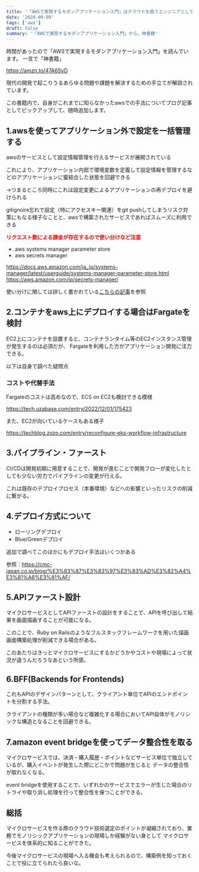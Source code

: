 ```yaml
---
title: '「AWSで実現するモダンアプリケーション入門」はクラウドを扱うエンジニアとして最高の本'
date: '2024-09-09'
tags: ['aws']
draft: false
summary: '「AWSで実現するモダンアプリケーション入門」から。神書籍'
---
```


時間があったので「AWSで実現するモダンアプリケーション入門」を読んでいます。
一言で「神書籍」

https://amzn.to/47A6SvD

現代の開発で起こりうるあらゆる問題や課題を解決するための手立てが解説されています。

この書籍内で、自身がこれまでに知らなかったawsでの手法についてブログ記事としてピックアップして、随時追加します。

## 1.awsを使ってアプリケーション外で設定を一括管理する
awsのサービスとして設定情報管理を行えるサービスが展開されている

これにより、アプリケーション内部で環境変数を定義して設定情報を管理するなどのアプリケーションに蜜結合した状態を回避できる

→つまるところ同時にこれは設定変更によるアプリケーションの再デプロイを避けられる

gitignoire忘れで設定（特にアクセスキー関連）をgit pushしてしまうリスク対策にもなる様子なことと、awsで構築されたサービスであればスムーズに利用できる

**<span style="color: red; ">リクエスト数による課金が存在するので使い分けなど注意</span>**

- aws systems manager parameter store
- aws secrets manager

https://docs.aws.amazon.com/ja_jp/systems-manager/latest/userguide/systems-manager-parameter-store.html
https://aws.amazon.com/jp/secrets-manager/

使い分けに関しては詳しく書かれている[こちらの記事](https://qiita.com/tomoya_oka/items/a3dd44879eea0d1e3ef5)を参照

## 2.コンテナをaws上にデプロイする場合はFargateを検討

EC2上にコンテナを設置すると、コンテナランタイム等のEC2インスタンス管理が発生するのは必須だが、
Fargateを利用した方がアプリケーション開発に注力できる。

以下は自身で調べた疑問点

### コストや代替手法
Fargateのコストは高めなので、ECS on EC2も検討できる模様

https://tech.uzabase.com/entry/2022/12/01/175423

また、EC2が向いているケースもある様子

https://techblog.zozo.com/entry/reconfigure-eks-workflow-infrastructure

## 3.パイプライン・ファースト

CI/CDは開発初期に用意することで、開発が進むことで開発フローが変化したとしても少ない労力でパイプラインの変更が行える。

これは既存のデプロイプロセス（本番環境）などへの影響といったリスクの削減に繋がる。

## 4.デプロイ方式について

- ローリングデプロイ
- Blue/Greenデプロイ

追加で調べてこのほかにもデプロイ手法はいくつかある

参照：https://cmc-japan.co.jp/blog/%E3%83%87%E3%83%97%E3%83%AD%E3%82%A4%E3%81%A8%E3%81%AF/

## 5.APIファースト設計

マイクロサービスとしてAPIファーストの設計をすることで、APIを呼び出して結果を画面描画することが可能になる。

このことで、Ruby on Railsのようなフルスタックフレームワークを用いた描画画面構築処理が削減できる場合がある。

このあたりはきっとマイクロサービスにするかどうかやコストや現場によって状況が違うんだろうなあという所感。

## 6.BFF(Backends for Frontends)

これもAPIのデザインパターンとして、クライアント単位でAPIのエンドポイントを分割する手法。

クライアントの種類が多い場合など複雑化する場合においてAPI自体がモノリシックな構造となることを回避できる。

## 7.amazon event bridgeを使ってデータ整合性を取る

マイクロサービスでは、決済・購入履歴・ポイントなどサービス単位で独立しているが、購入イベントが発生した際にどこかで問題が生じると
データの整合性が取れなくなる。

event bridgeを使用することで、いずれかのサービスでエラーが生じた場合のリトライや取り消し処理を行って整合性を保つことができる。

## 総括

マイクロサービスを作る際のクラウド技術選定のポイントが凝縮されており、業務でモノリシックアプリケーションの現場しか経験がない身として
マイクロサービスを体系的に知ることができた。

今後マイクロサービスの現場へ入る機会も考えられるので、構築例を知っておくことで役に立てられたら良いな。









